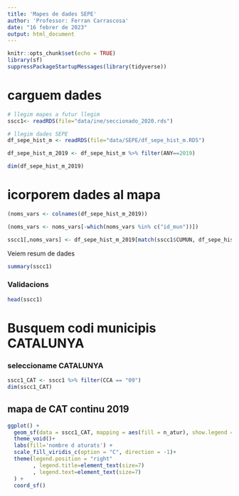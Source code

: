 ```yaml
---
title: 'Mapes de dades SEPE'
author: 'Professor: Ferran Carrascosa'
date: "16 febrer de 2023"
output: html_document
---
```

  
```r
knitr::opts_chunk$set(echo = TRUE)
library(sf)
suppressPackageStartupMessages(library(tidyverse))
```



# carguem dades

```r
# llegim mapes a futur llegim
sscc1<- readRDS(file="data/ine/seccionado_2020.rds")

# llegim dades SEPE
df_sepe_hist_m <- readRDS(file="data/SEPE/df_sepe_hist_m.RDS")

df_sepe_hist_m_2019 <- df_sepe_hist_m %>% filter(ANY==2019)

dim(df_sepe_hist_m_2019)
```


# icorporem dades al mapa

```r
(noms_vars <- colnames(df_sepe_hist_m_2019))

(noms_vars <- noms_vars[-which(noms_vars %in% c("id_mun"))])

sscc1[,noms_vars] <- df_sepe_hist_m_2019[match(sscc1$CUMUN, df_sepe_hist_m_2019$id_mun), noms_vars]

```

Veiem resum de dades

```r
summary(sscc1)
```


### Validacions

```r
head(sscc1)

```


# Busquem codi municipis CATALUNYA

### seleccioname CATALUNYA

```r
sscc1_CAT <- sscc1 %>% filter(CCA == "09")
dim(sscc1_CAT)
```



## mapa de CAT continu 2019

```r
ggplot() + 
  geom_sf(data = sscc1_CAT, mapping = aes(fill = n_atur), show.legend = TRUE) +
  theme_void()+
  labs(fill='nombre d aturats') +
  scale_fill_viridis_c(option = "C", direction = -1)+
  theme(legend.position = "right"
        , legend.title=element_text(size=7)
        , legend.text=element_text(size=7)
  ) +
  coord_sf()


```


